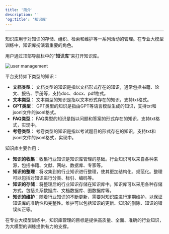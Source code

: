 ```yaml
---
title: '简介'
description: ''
'og:title': '知识库'
---
```

---

知识库用于对知识的存储、组织、检索和维护等一系列活动的管理。在专业大模型训练中，知识库扮演着重要的角色。

用户通过顶部导航栏中的“**知识库**”来打开知识库。

<img
    src="docs/images/knowledge-home.png"
    alt="user management"
/>

平台支持如下类型的知识：
- **文档类型**：
文档类型的知识是指以文档形式存在的知识，通常包括书籍、论文、报告、手册等，支持doc、docx、pdf格式。
- **文本类型**：
文本类型的知识是指以文本形式存在的知识，支持txt格式。
- **GPT类型**：
GPT类型的知识是指由GPT等语言模型生成的知识，支持txt和jsonl文件的jsonl格式。
- **FAQ类型**：
FAQ类型的知识是指以问题和答案的形式存在的知识，支持txt格式，实现中。
- **考卷类型**：
考卷类型的知识是指以考试题目的形式存在的知识，支持txt和jsonl文件的jsonl格式，实现中。

知识库主要作用：

- **知识的收集**：收集行业知识是知识库管理的基础。行业知识可以来自各种来源，包括书籍、文献、网站、数据库、专家等。
- **知识的整理**：将收集到的行业知识进行整理，使其更加结构化、规范化。整理可以包括对知识进行分类、标引、编码等。
- **知识的存储**：将整理后的行业知识存储在知识库中。知识库可以采用各种存储方式，包括关系数据库、文档数据库、图数据库等。
- **知识的维护**：随着行业知识的不断更新，需要对知识库进行定期维护，以保证知识库的准确性和完整性。维护可以包括知识的更新、知识的删除、知识的错误纠正等。

在专业大模型训练中，知识库管理的目标是提供高质量、全面、准确的行业知识，为大模型的训练提供有力的支撑。